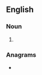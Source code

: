 ==English==

===Noun===
{{head|en|noun plural form}}

# {{plural of|fugleman|lang=en}}

===Anagrams===
* {{anagrams|en|a=eefglmnu|fugelmen}}
